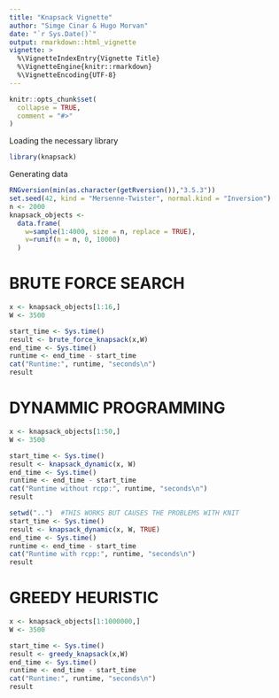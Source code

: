 ```yaml
---
title: "Knapsack Vignette"
author: "Simge Cinar & Hugo Morvan"
date: "`r Sys.Date()`"
output: rmarkdown::html_vignette
vignette: >
  %\VignetteIndexEntry{Vignette Title}
  %\VignetteEngine{knitr::rmarkdown}
  %\VignetteEncoding{UTF-8}
---
```


```r
knitr::opts_chunk$set(
  collapse = TRUE,
  comment = "#>"
)
```

Loading the necessary library
```r
library(knapsack)
```

Generating data
```r
RNGversion(min(as.character(getRversion()),"3.5.3"))
set.seed(42, kind = "Mersenne-Twister", normal.kind = "Inversion")
n <- 2000
knapsack_objects <-
  data.frame(
    w=sample(1:4000, size = n, replace = TRUE),
    v=runif(n = n, 0, 10000)
  )
```

# BRUTE FORCE SEARCH

```r
x <- knapsack_objects[1:16,]
W <- 3500
```


```r
start_time <- Sys.time()
result <- brute_force_knapsack(x,W)
end_time <- Sys.time()
runtime <- end_time - start_time
cat("Runtime:", runtime, "seconds\n")
result
```

# DYNAMMIC PROGRAMMING

```r
x <- knapsack_objects[1:50,]
W <- 3500
```

```r
start_time <- Sys.time()
result <- knapsack_dynamic(x, W)
end_time <- Sys.time()
runtime <- end_time - start_time
cat("Runtime without rcpp:", runtime, "seconds\n")
result
```

```r
setwd("..")  #THIS WORKS BUT CAUSES THE PROBLEMS WITH KNIT
start_time <- Sys.time()
result <- knapsack_dynamic(x, W, TRUE)
end_time <- Sys.time()
runtime <- end_time - start_time
cat("Runtime with rcpp:", runtime, "seconds\n")
result
```

# GREEDY HEURISTIC

```r
x <- knapsack_objects[1:1000000,]
W <- 3500
```

```r
start_time <- Sys.time()
result <- greedy_knapsack(x,W)
end_time <- Sys.time()
runtime <- end_time - start_time
cat("Runtime:", runtime, "seconds\n")
result
```




